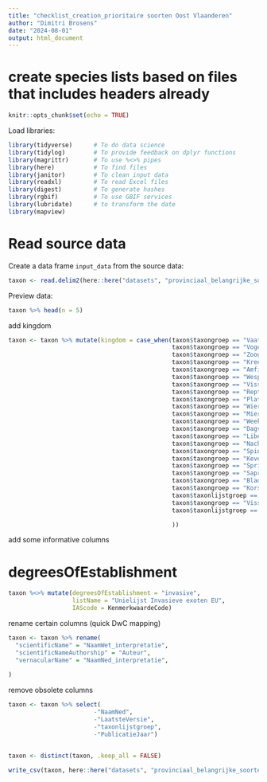 ```yaml
---
title: "checklist_creation_prioritaire soorten Oost Vlaanderen"
author: "Dimitri Brosens"
date: "2024-08-01"
output: html_document
---
```


# create species lists based on files that includes headers already

```r
knitr::opts_chunk$set(echo = TRUE)
```

Load libraries:

```r
library(tidyverse)      # To do data science
library(tidylog)        # To provide feedback on dplyr functions
library(magrittr)       # To use %<>% pipes
library(here)           # To find files
library(janitor)        # To clean input data
library(readxl)         # To read Excel files
library(digest)         # To generate hashes
library(rgbif)          # To use GBIF services
library(lubridate)      # to transform the date
library(mapview)
```

# Read source data

Create a data frame `input_data` from the source data:

```r
taxon <- read.delim2(here::here("datasets", "provinciaal_belangrijke_soorten_oost_vlaanderen", "data", "raw", "provinciaal_belangrijke_soorten_oost_vlaanderen2021.csv"), sep = ";")
```



Preview data:

```r
taxon %>% head(n = 5)
```
add kingdom

```r
taxon <- taxon %>% mutate(kingdom = case_when(taxon$taxongroep == "Vaatplanten" ~"Plantae",
                                              taxon$taxongroep == "Vogels" ~"Animalia",
                                              taxon$taxongroep == "Zoogdieren" ~"Animalia",
                                              taxon$taxongroep == "Kreeftachtigen" ~"Animalia",
                                              taxon$taxongroep == "Amfibieën" ~"Animalia",
                                              taxon$taxongroep == "Wespen" ~"Animalia",
                                              taxon$taxongroep == "Vissen" ~"Animalia",
                                              taxon$taxongroep == "Reptielen" ~"Animalia",
                                              taxon$taxongroep == "Platwormen" ~"Animalia",
                                              taxon$taxongroep == "Wieren" ~"Plantae",
                                              taxon$taxongroep == "Mieren" ~"Animalia",
                                              taxon$taxongroep == "Weekdieren" ~"Animalia",
                                              taxon$taxongroep == "Dagvlinders" ~"Animalia",
                                              taxon$taxongroep == "Libellen" ~"Animalia",
                                              taxon$taxongroep == "Nachtvlinders" ~"Animalia",
                                              taxon$taxongroep == "Spinnen" ~"Animalia",
                                              taxon$taxongroep == "Kevers" ~"Animalia",
                                              taxon$taxongroep == "Sprinkhanen" ~"Animalia",
                                              taxon$taxongroep == "Saproxyle kevers" ~"Animalia",
                                              taxon$taxongroep == "Bladmossen" ~"Plantae",
                                              taxon$taxongroep == "Korstmossen" ~"Plantae",
                                              taxon$taxonlijstgroep == "Vaatplanten" ~"Plantae",
                                              taxon$taxongroep == "Vissen" ~"Animalia",
                                              taxon$taxonlijstgroep == "Vissen" ~"Animalia"

                                              ))
```
add some informative columns

# degreesOfEstablishment

```r
taxon %<>% mutate(degreesOfEstablishment = "invasive",
                  listName = "Unielijst Invasieve exoten EU",
                  IAScode = KenmerkwaardeCode)
```




rename certain columns (quick DwC mapping)

```r
taxon <- taxon %>% rename(
  "scientificName" = "NaamWet_interpretatie",
  "scientificNameAuthorship" = "Auteur",
  "vernacularName" = "NaamNed_interpretatie",
  
)
```


remove obsolete columns

```r
taxon <- taxon %>% select(
                        -"NaamNed",
                        -"LaatsteVersie",
                        -"taxonlijstgroep",
                        -"PublicatieJaar")
 
```

```r
taxon <- distinct(taxon, .keep_all = FALSE)
```



```r
write_csv(taxon, here::here("datasets", "provinciaal_belangrijke_soorten_oost_vlaanderen", "data", "processed", "provinciaal_belangrijke_soorten_oost_vlaanderen2021.csv"), na = "")
```

